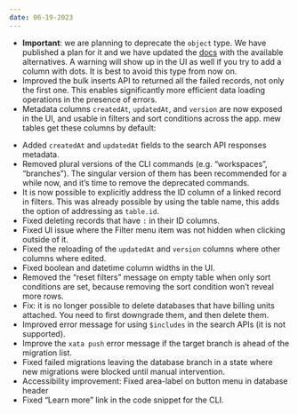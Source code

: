 ```yaml
---
date: 06-19-2023
---
```


- **Important**: we are planning to deprecate the `object` type. We have published a plan for it and we have updated the [docs](https://xata.io/docs/concepts/data-model#object) with the available alternatives. A warning will show up in the UI as well if you try to add a column with dots. It is best to avoid this type from now on.
- Improved the bulk inserts API to returned all the failed records, not only the first one. This enables significantly more efficient data loading operations in the presence of errors.
- Metadata columns `createdAt`, `updatedAt`, and `version` are now exposed in the UI, and usable in filters and sort conditions across the app. mew tables get these columns by default:

<ArticleImage
  src="https://github.com/xataio/mdx-changelog/raw/main/images/newtable-meta-columns.png"
  width="1024"
  height="725"
  alt="Xata new table showing the default meta columns"
  caption="New table showing the meta columns"
  position="center"
/>

- Added `createdAt` and `updatedAt` fields to the search API responses metadata.
- Removed plural versions of the CLI commands (e.g. “workspaces”, “branches”). The singular version of them has been recommended for a while now, and it’s time to remove the deprecated commands.
- It is now possible to explicitly address the ID column of a linked record in filters. This was already possible by using the table name, this adds the option of addressing as `table.id`.
- Fixed deleting records that have `:` in their ID columns.
- Fixed UI issue where the Filter menu item was not hidden when clicking outside of it.
- Fixed the reloading of the `updatedAt` and `version` columns where other columns where edited.
- Fixed boolean and datetime column widths in the UI.
- Removed the “reset filters” message on empty table when only sort conditions are set, because removing the sort condition won’t reveal more rows.
- Fix: it is no longer possible to delete databases that have billing units attached. You need to first downgrade them, and then delete them.
- Improved error message for using `$includes` in the search APIs (it is not supported).
- Improve the `xata push` error message if the target branch is ahead of the migration list.
- Fixed failed migrations leaving the database branch in a state where new migrations were blocked until manual intervention.
- Accessibility improvement: Fixed area-label on button menu in database header
- Fixed “Learn more” link in the code snippet for the CLI.